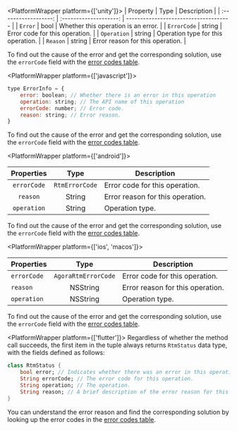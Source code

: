 <PlatformWrapper platform={['unity']}>
| Property | Type | Description |
| :------------------: | :--------------------: | ------------------------------------- |
|   `Error`   |  bool  | Whether this operation is an error. |
| `ErrorCode` | string | Error code for this operation. |
| `Operation` | string | Operation type for this operation. |
| `Reason` | string | Error reason for this operation. |

To find out the cause of the error and get the corresponding solution, use the `errorCode` field with the <a href="#error-codes-table">error codes table</a >.

</PlatformWrapper>

<PlatformWrapper platform={['javascript']}>

```javascript
type ErrorInfo = {
    error: boolean; // Whether there is an error in this operation
    operation: string; // The API name of this operation
    errorCode: number; // Error code.
    reason: string; // Error reason.
}
```

To find out the cause of the error and get the corresponding solution, use the `errorCode` field with the <a href="#error-codes-table">error codes table</a >.

</PlatformWrapper>

<PlatformWrapper platform={['android']}>

| Properties | Type | Description |
| :------------------: | :--------------------: | ------------------------------------- |
| `errorCode` | `RtmErrorCode` | Error code for this operation. |
| `reason` | String | Error reason for this operation. |
| `operation` | String | Operation type. |

To find out the cause of the error and get the corresponding solution, use the `errorCode` field with the <a href="#error-codes-table">error codes table</a >.

</PlatformWrapper>

<PlatformWrapper platform={['ios', 'macos']}>

| Properties | Type | Description |
| :------------------ | :--------------------: | ------------------------------------- |
| `errorCode` | `AgoraRtmErrorCode` | Error code for this operation. |
| `reason` | NSString | Error reason for this operation. |
| `operation` | NSString | Operation type. |

To find out the cause of the error and get the corresponding solution, use the `errorCode` field with the <a href="#error-codes-table">error codes table</a >.

</PlatformWrapper>


<PlatformWrapper platform={['flutter']}>
Regardless of whether the method call succeeds, the first item in the tuple always returns `RtmStatus` data type, with the fields defined as follows:

```dart
class RtmStatus {
    bool error; // Indicates whether there was an error in this operation.
    String errorCode; // The error code for this operation.
    String operation; // The operation.
    String reason; // A brief description of the error reason for this operation.
}
```

You can understand the error reason and find the corresponding solution by looking up the error codes in the <a href="#error-codes-table">error codes table</a >.

</PlatformWrapper>
